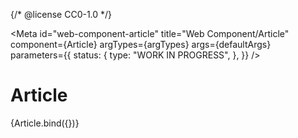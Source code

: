 {/* @license CC0-1.0 */}


<Meta
  id="web-component-article"
  title="Web Component/Article"
  component={Article}
  argTypes={argTypes}
  args={defaultArgs}
  parameters={{
    status: {
      type: "WORK IN PROGRESS",
    },
  }}
/>

# Article

<Canvas>
  <Story name="Default" args={exampleArgs}>
    {Article.bind({})}
  </Story>
</Canvas>

<ArgsTable story="Default" />
